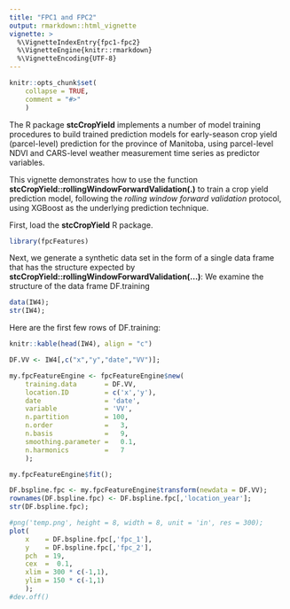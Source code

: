 ```yaml
---
title: "FPC1 and FPC2"
output: rmarkdown::html_vignette
vignette: >
  %\VignetteIndexEntry{fpc1-fpc2}
  %\VignetteEngine{knitr::rmarkdown}
  %\VignetteEncoding{UTF-8}
---
```


```r
knitr::opts_chunk$set(
    collapse = TRUE,
    comment = "#>"
    )
```
The R package **stcCropYield** implements a number of model training procedures
to build trained prediction models for early-season crop yield (parcel-level)
prediction for the province of Manitoba, using parcel-level NDVI and CARS-level
weather measurement time series as predictor variables.

This vignette demonstrates how to use the function
**stcCropYield::rollingWindowForwardValidation(.)**
to train a crop yield prediction model,
following the *rolling window forward validation* protocol,
using XGBoost as the underlying prediction technique.

First, load the **stcCropYield** R package.
```r
library(fpcFeatures)
```
Next, we generate a synthetic data set in the form of a single data frame
that has the structure expected by
**stcCropYield::rollingWindowForwardValidation(...)**:
We examine the structure of the data frame DF.training
```r
data(IW4);
str(IW4);
```

Here are the first few rows of DF.training:
```r
knitr::kable(head(IW4), align = "c")
```

```r
DF.VV <- IW4[,c("x","y","date","VV")];

my.fpcFeatureEngine <- fpcFeatureEngine$new(
    training.data       = DF.VV,
    location.ID         = c('x','y'),
    date                = 'date',
    variable            = 'VV',
    n.partition         = 100,
    n.order             =   3,
    n.basis             =   9,
    smoothing.parameter =   0.1,
    n.harmonics         =   7
    );

my.fpcFeatureEngine$fit();
```

```r
DF.bspline.fpc <- my.fpcFeatureEngine$transform(newdata = DF.VV);
rownames(DF.bspline.fpc) <- DF.bspline.fpc[,'location_year'];
str(DF.bspline.fpc);
```

```r
#png('temp.png', height = 8, width = 8, unit = 'in', res = 300);
plot(
    x    = DF.bspline.fpc[,'fpc_1'],
    y    = DF.bspline.fpc[,'fpc_2'],
    pch  = 19,
    cex  =  0.1,
    xlim = 300 * c(-1,1),
    ylim = 150 * c(-1,1)
    );
#dev.off()
```
